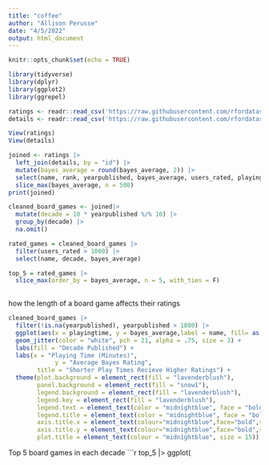 ```yaml
---
title: "coffee"
author: "Allison Perusse"
date: "4/5/2022"
output: html_document
---
```


```r
knitr::opts_chunk$set(echo = TRUE)
```
```r
library(tidyverse)
library(dplyr)
library(ggplot2)
library(ggrepel)
```

```r
ratings <- readr::read_csv('https://raw.githubusercontent.com/rfordatascience/tidytuesday/master/data/2022/2022-01-25/ratings.csv')
details <- readr::read_csv('https://raw.githubusercontent.com/rfordatascience/tidytuesday/master/data/2022/2022-01-25/details.csv')

View(ratings)
View(details)
```

```r
joined <- ratings |>
  left_join(details, by = "id") |>
  mutate(bayes_average = round(bayes_average, 2)) |>
  select(name, rank, yearpublished, bayes_average, users_rated, playingtime, minplayers, maxplayers) |>
  slice_max(bayes_average, n = 500)
print(joined)
```

```r
cleaned_board_games <- joined|>
  mutate(decade = 10 * yearpublished %/% 10) |>
  group_by(decade) |>
  na.omit()

rated_games = cleaned_board_games |> 
  filter(users_rated > 1000) |>
  select(name, decade, bayes_average)

top_5 = rated_games |> 
  slice_max(order_by = bayes_average, n = 5, with_ties = F)
  
```
how the length of a board game affects their ratings
```r
cleaned_board_games |>
  filter(!is.na(yearpublished), yearpublished > 1800) |>
  ggplot(aes(x = playingtime, y = bayes_average,label = name, fill= as.factor(decade))) +
  geom_jitter(color = "white", pch = 21, alpha = .75, size = 3) +
  labs(fill = "Decade Published") + 
  labs(x = "Playing Time (Minutes)",
             y = "Average Bayes Rating",
        title = "Shorter Play Times Recieve Higher Ratings") +
  theme(plot.background = element_rect(fill = "lavenderblush"),
        panel.background = element_rect(fill = "snow1"),
        legend.background = element_rect(fill = "lavenderblush"),
        legend.key = element_rect(fill = "lavenderblush"), 
        legend.text = element_text(color = "midnightblue", face = "bold"),
        legend.title = element_text(color = "midnightblue", face = "bold" ),
        axis.title.x = element_text(colour="midnightblue",face="bold",size=12, margin=margin(t=25)),
        axis.title.y = element_text(colour="midnightblue",face="bold",size=12, margin=margin(r=25)),
        plot.title = element_text(colour = "midnightblue", size = 15))
```
Top 5 board games in each decade
```r
top_5 |>
  ggplot(